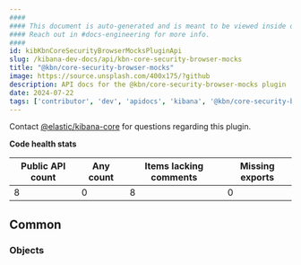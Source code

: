 ```yaml
---
####
#### This document is auto-generated and is meant to be viewed inside our experimental, new docs system.
#### Reach out in #docs-engineering for more info.
####
id: kibKbnCoreSecurityBrowserMocksPluginApi
slug: /kibana-dev-docs/api/kbn-core-security-browser-mocks
title: "@kbn/core-security-browser-mocks"
image: https://source.unsplash.com/400x175/?github
description: API docs for the @kbn/core-security-browser-mocks plugin
date: 2024-07-22
tags: ['contributor', 'dev', 'apidocs', 'kibana', '@kbn/core-security-browser-mocks']
---
```




Contact [@elastic/kibana-core](https://github.com/orgs/elastic/teams/kibana-core) for questions regarding this plugin.

**Code health stats**

| Public API count  | Any count | Items lacking comments | Missing exports |
|-------------------|-----------|------------------------|-----------------|
| 8 | 0 | 8 | 0 |

## Common

### Objects
<DocDefinitionList data={kbnCoreSecurityBrowserMocksObj.common.objects}/>

